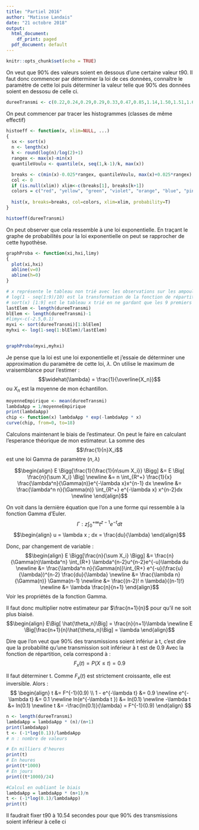 ```yaml
---
title: "Partiel 2016"
author: "Matisse Landais"
date: "21 octobre 2018"
output:
  html_document:
    df_print: paged
  pdf_document: default
---
```


```r
knitr::opts_chunk$set(echo = TRUE)
```


On veut que 90% des valeurs soient en dessous d'une certaine valeur t90. Il faut donc commencer par déterminer la loi de ces données, connaître le paramètre de cette loi puis déterminer la valeur telle que 90% des données soient en dessosu de celle ci. 

```r
dureeTransmi <- c(0.22,0.24,0.29,0.29,0.33,0.47,0.85,1.14,1.50,1.51,1.64,1.96,2.27,2.44,2.75,2.99,3.15,3.85,4.66,5.04,5.06,6.41,7.58,7.81,8.00,8.24,10.15,12.24,13.78,16.12)
```

On peut commencer par tracer les histogrammes (classes de même effectif)

```r

histoeff <- function(x, xlim=NULL, ...)
{
  sx <- sort(x)
  n <- length(x)
  k <- round(log(n)/log(2)+1)
  rangex <- max(x)-min(x)
  quantileVoulu <- quantile(x, seq(1,k-1)/k, max(x))

  breaks <- c(min(x)-0.025*rangex, quantileVoulu, max(x)+0.025*rangex)
  col <- 0
  if (is.null(xlim)) xlim<-c(breaks[1], breaks[k+1])
  colors = c("red", "yellow", "green", "violet", "orange", "blue", "pink", "cyan")
  
  hist(x, breaks=breaks, col=colors, xlim=xlim, probability=T)
}

histoeff(dureeTransmi)
```

On peut observer que cela ressemble à une loi exponentielle. En traçant le graphe de probabilités pour la loi exponentielle on peut se rapprocher de cette hypothèse. 

```r
graphProba <- function(xi,hxi,limy)
{
  plot(xi,hxi)
  abline(v=0)
  abline(h=0)
}

# x représente le tableau non trié avec les observations sur les ampoules
# log(1 - seq(1:9)/10) est la transformation de la fonction de répartition de la loi exponentielle
# sort(x) [1:9] est le tableau x trié en ne gardant que les 9 premiers éléments
lastElem <- length(dureeTransmi)
blElem <- length(dureeTransmi)-1
#limy<-c(-2.5,0.1)
myxi <- sort(dureeTransmi)[1:blElem]
myhxi <- log(1-seq(1:blElem)/lastElem)


graphProba(myxi,myhxi)
``` 

Je pense que la loi est une loi exponentielle et j'essaie de déterminer une approximation du paramètre de cette loi, $\lambda$.
On utilise le maximum de vraisemblance pour l'estimer :  
$$\widehat{\lambda} = \frac{1}{\overline{X_n}}$$ ou $X_n$ est la moyenne de mon échantillon.
```r
moyenneEmpirique <- mean(dureeTransmi)
lambdaApp = 1/moyenneEmpirique
print(lambdaApp)
chip <- function(x) lambdaApp * exp(-lambdaApp * x)
curve(chip, from=0, to=18)
```


Calculons maintenant le biais de l'estimateur. On peut le faire en calculant l'esperance théorique de mon estimateur. La somme des $$\frac{1}{n}X_i$$ est une loi Gamma de paramètre $(n,\lambda)$

$$\begin{align}
E \Bigg[\frac{1}{\frac{1}{n\sum X_i}} \Bigg] &= E \Big[ \frac{n}{\sum X_i} \Big] \newline
&= n \int_{R^+} \frac{1}{x} \frac{\lambda^n}{\Gamma(n)}e^{-\lambda x}x^{n-1} dx \newline
&= \frac{\lambda^n n}{\Gamma(n)} \int_{R^+} e^{-\lambda x} x^{n-2}dx \newline
\end{align}$$

On voit dans la dernière équation que l'on a une forme qui ressemble à la fonction Gamma d'Euler. 
$$\Gamma : z \int_0^{+\infty} t^{z-1}e^{-t} dt$$
$$\begin{align}
u = \lambda x ; dx = \frac{du}{\lambda}
\end{align}$$

Donc, par changement de variable : 
$$\begin{align}
 E \Bigg[\frac{n}{\sum X_i} \Bigg] &= \frac{n}{\Gamma(n)\lambda^n} \int_{R+} \lambda^{n-2}u^{n-2}e^{-u}\lambda du \newline
 &= \frac{\lambda^n n}{\Gamma(n)}\int_{R+} e^{-u}(\frac{u}{\lambda})^{n-2} \frac{du}{\lambda} \newline
 &= \frac{\lambda n}{\Gamma(n)} \Gamma(n-1) \newline
 &= \frac{(n-2)! n \lambda}{(n-1)!} \newline
 &= \lambda \frac{n}{n+1}
\end{align}$$
Voir les propriétés de la fonction Gamma. 

Il faut donc multiplier notre estimateur par $\frac{n+1}{n}$ pour qu'il ne soit plus biaisé. 
$$\begin{align}
 E\Big[ \hat{\theta_n}\Big] = \frac{n}{n+1}\lambda \newline
 E \Big[\frac{n+1}{n}\hat{\theta_n}\Big] = \lambda
\end{align}$$

Dire que l'on veut que 90% des transmissions soient infériur à t, c'est dire que la probabilité qu'une transmission soit inférieur à t est de 0.9
Avec la fonction de répartition, cela correspond à : 
$$F_x(t) = P(X \leq t) = 0.9$$

Il faut déterminer t. Comme $F_x(t)$ est strictement croissante, elle est inversible. Alors :
$$
\begin{align}
t &= F^{-1}(0.9) \\
1 - e^{-\lambda t} &= 0.9 \newline
e^{-\lambda t} &= 0.1 \newline
ln(e^{-\lambda t }) &= ln(0.1) \newline 
-\lambda t &= ln(0.1) \newline
t &= -\frac{ln(0.1)}{\lambda} = F^{-1}(0.9)
\end{align}
$$
```r
n <- length(dureeTransmi)
lambdaApp = lambdaApp * (n)/(n+1)
print(lambdaApp)
t <- (-1*log(0.1))/lambdaApp
# n : nombre de valeurs

# En milliers d'heures
print(t)
# En heures
print(t*1000)
# En jours
print((t*1000)/24)

#Calcul en oubliant le biais 
lambdaApp = lambdaApp * (n+1)/n
t <- (-1*log(0.1)/lambdaApp)
print(t)
```

Il faudrait fixer t90 à 10.54 secondes pour que 90% des transmissions soient inférieur à celle ci
